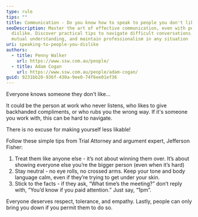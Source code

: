 ```yaml
---
type: rule
tips: ""
title: Communication - Do you know how to speak to people you don't like?
seoDescription: Master the art of effective communication, even with people you
  dislike. Discover practical tips to navigate difficult conversations, build
  mutual understanding, and maintain professionalism in any situation
uri: speaking-to-people-you-dislike
authors:
  - title: Penny Walker
    url: https://www.ssw.com.au/people/
  - title: Adam Cogan
    url: https://www.ssw.com.au/people/adam-cogan/
guid: 9231bb20-936f-430a-9ee0-74f6ee01ef36
---
```

Everyone knows someone they don't like...

It could be the person at work who never listens, who likes to give backhanded compliments, or who rubs you the wrong way. If it's someone you work with, this can be hard to navigate.

There is no excuse for making yourself less likable!

<youtubeEmbed url="https://youtube.com/shorts/E8TycWIl9Ak?si=cqBvsIYoNa5T0L6C" description="Video: How to talk to someone you don’t like. 3 steps from Jefferson Fisher (46 sec)" />

Follow these simple tips from Trial Attorney and argument expert, Jefferson Fisher:
1. Treat them like anyone else - it’s not about winning them over. It’s about showing everyone else you’re the bigger person (even when it’s hard)
2. Stay neutral - no eye rolls, no crossed arms. Keep your tone and body language calm, even if they’re trying to get under your skin.
3. Stick to the facts - if they ask, “What time’s the meeting?” don’t reply with, “You’d know if you paid attention.” Just say, “1pm”.

Everyone deserves respect, tolerance, and empathy. Lastly, people can only bring you down if you permit them to do so.